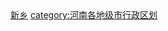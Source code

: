 <br>{{hideh
|Head = 新乡各区县市所辖乡镇与街道
|FrameStyle   = border:solid 1px #000080;
|HeadStyle    = text-align:left;background:transparent;
|ContentStyle = background: #99CCFF;
}}
{{新乡市卫滨区行政区划|state=expanded}}
{{新乡市红旗区行政区划|state=expanded}}
{{新乡市凤泉区行政区划|state=expanded}}
{{新乡市牧野区行政区划|state=expanded}}
{{卫辉市行政区划|state=expanded}}
{{辉县市行政区划|state=expanded}}
{{新乡县行政区划|state=expanded}}
{{获嘉县行政区划|state=expanded}}
{{长垣县行政区划|state=expanded}}
{{封丘县行政区划|state=expanded}}
{{延津县行政区划|state=expanded}}
{{hidef}}<br>
[[category:新乡|]]
[[category:河南各地级市行政区划|category:河南各地级市行政区划]]
{{catmore|新乡市|河南省新乡市}}